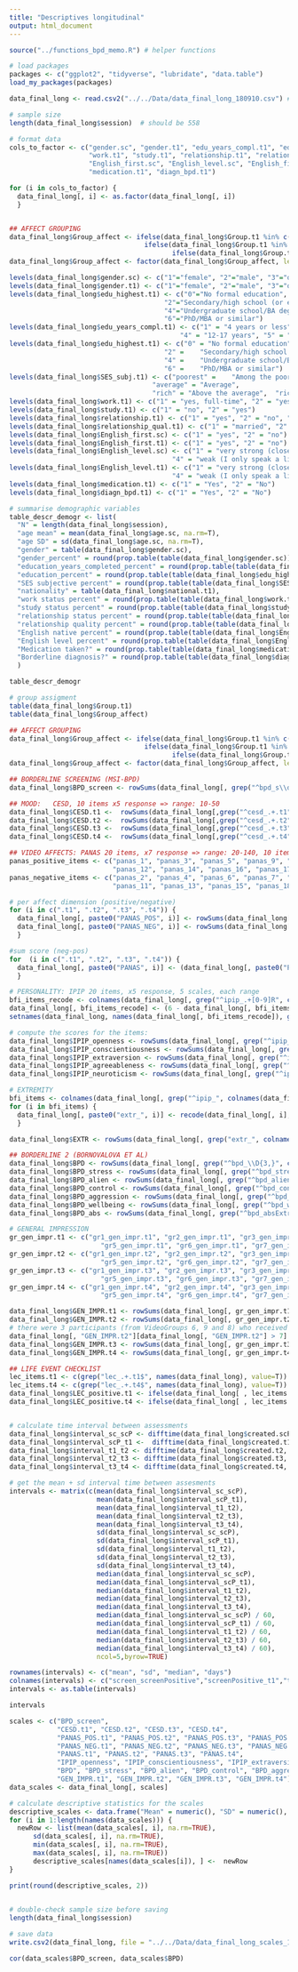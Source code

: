 ```yaml
---
title: "Descriptives longitudinal"
output: html_document
---
```



```r
source("../functions_bpd_memo.R") # helper functions

# load packages
packages <- c("ggplot2", "tidyverse", "lubridate", "data.table")
load_my_packages(packages)

```

```r
data_final_long <- read.csv2("../../Data/data_final_long_180910.csv") # all merged data, clean (attention check included)

# sample size
length(data_final_long$session)  # should be 558

# format data
cols_to_factor <- c("gender.sc", "gender.t1", "edu_years_compl.t1", "edu_highest.t1", "SES_subj.t1", "national.t1", 
                    "work.t1", "study.t1", "relationship.t1", "relationship_qual.t1", 
                    "English_first.sc", "English_level.sc", "English_first.t1", "English_level.t1", 
                    "medication.t1", "diagn_bpd.t1")

for (i in cols_to_factor) {
  data_final_long[, i] <- as.factor(data_final_long[, i]) 
  }


## AFFECT GROUPING
data_final_long$Group_affect <- ifelse(data_final_long$Group.t1 %in% c("1", "2", "3"), "positive", 
                                  ifelse(data_final_long$Group.t1 %in% c("4", "5", "6"), "neutral", 
                                         ifelse(data_final_long$Group.t1 %in% c("7", "8", "9"), "negative", NA)))
data_final_long$Group_affect <- factor(data_final_long$Group_affect, levels=c("1" = "positive", "2" = "neutral", "3"="negative"))

levels(data_final_long$gender.sc) <- c("1"="female", "2"="male", "3"="other", "4"="I don't want to tell")
levels(data_final_long$gender.t1) <- c("1"="female", "2"="male", "3"="other", "4"="I don't want to tell")
levels(data_final_long$edu_highest.t1) <- c("0"="No formal education", "1"="Primary school (or equivalent)", 
                                       "2"="Secondary/high school (or equivalent)", "3"="Vocational school (or equivalent)", 
                                       "4"="Undergraduate school/BA degree (or equivalent)", "5"="Graduate school/MA degree (or equivalent)", 
                                       "6"="PhD/MBA or similar")
levels(data_final_long$edu_years_compl.t1) <- c("1" = "4 years or less",	"2" =	"5-8 years", 	"3" =	"9-12 years", 
                                           "4" = "12-17 years", "5" = "17-20 years", "6" =	"more than 20 years")
levels(data_final_long$edu_highest.t1) <- c("0" = "No formal education", "1" =	"Primary school (or equivalent)", 
                                       "2" =	"Secondary/high school (or equivalent)", "3" =	"Vocational school (or equivalent)", 
                                       "4" =	"Undergraduate school/BA degree (or equivalent)", "5" =	"Graduate school/MA degree (or equivalent)", 
                                       "6" =	"PhD/MBA or similar")
levels(data_final_long$SES_subj.t1) <- c("poorest" =	"Among the poorest", "poorer" =	"Poor", "poor" = "Below average", 
                                    "average" = "Average", 
                                    "rich" = "Above the average",  "richer" =	"Wealthy", "richest"	= "Among the wealthiest")
levels(data_final_long$work.t1) <- c("1" = "yes, full-time", "2" = "yes, part-time", "3" = "yes, less than part time", "4" = "no")
levels(data_final_long$study.t1) <- c("1" = "no", "2" = "yes")
levels(data_final_long$relationship.t1) <- c("1" = "yes", "2" = "no", "3" = "other", "4" = "I don't want to tell")
levels(data_final_long$relationship_qual.t1) <- c("1" = "married", "2" = "living together", "3" = "not living together", "4" = "I don't want to tell")
levels(data_final_long$English_first.sc) <- c("1" = "yes", "2" = "no")
levels(data_final_long$English_first.t1) <- c("1" = "yes", "2" = "no")
levels(data_final_long$English_level.sc) <- c("1" = "very strong (close to native)", "2" = "strong (fluent)", "3" = "medium (I speak okay)", 
                                         "4" = "weak (I only speak a little)", "5" = "very weak" )
levels(data_final_long$English_level.t1) <- c("1" = "very strong (close to native)", "2" = "strong (fluent)", "3" = "medium (I speak okay)", 
                                         "4" = "weak (I only speak a little)", "5" = "very weak" )
levels(data_final_long$medication.t1) <- c("1" = "Yes", "2" = "No")
levels(data_final_long$diagn_bpd.t1) <- c("1" = "Yes", "2" = "No")

```

```r
# summarise demographic variables
table_descr_demogr <- list(
  "N" = length(data_final_long$session),
  "age mean" = mean(data_final_long$age.sc, na.rm=T), 
  "age SD" = sd(data_final_long$age.sc, na.rm=T),
  "gender" = table(data_final_long$gender.sc), 
  "gender_percent" = round(prop.table(table(data_final_long$gender.sc))*100, 2),
  "education_years_completed_percent" = round(prop.table(table(data_final_long$edu_years_compl.t1))*100, 2),
  "education_percent" = round(prop.table(table(data_final_long$edu_highest.t1))*100, 2), 
  "SES subjective percent" = round(prop.table(table(data_final_long$SES_subj.t1))*100, 2), 
  "nationality" = table(data_final_long$national.t1), 
  "work status percent" = round(prop.table(table(data_final_long$work.t1))*100, 2),
  "study status percent" = round(prop.table(table(data_final_long$study.t1))*100, 2),
  "relationship status percent" = round(prop.table(table(data_final_long$relationship.t1))*100, 2),
  "relationship quality percent" = round(prop.table(table(data_final_long$relationship_qual.t1))*100, 2),
  "English native percent" = round(prop.table(table(data_final_long$English_first.sc))*100, 2), 
  "English level percent" = round(prop.table(table(data_final_long$English_level.sc))*100, 2), 
  "Medication taken?" = round(prop.table(table(data_final_long$medication.t1))*100, 2), 
  "Borderline diagnosis?" = round(prop.table(table(data_final_long$diagn_bpd.t1))*100, 2)
  )

table_descr_demogr

# group assigment 
table(data_final_long$Group.t1)
table(data_final_long$Group_affect)


```

```r
## AFFECT GROUPING
data_final_long$Group_affect <- ifelse(data_final_long$Group.t1 %in% c("1", "2", "3"), "positive", 
                                  ifelse(data_final_long$Group.t1 %in% c("4", "5", "6"), "neutral", 
                                         ifelse(data_final_long$Group.t1 %in% c("7", "8", "9"), "negative", NA)))
data_final_long$Group_affect <- factor(data_final_long$Group_affect, levels=c("1" = "positive", "2" = "neutral", "3"="negative"))

## BORDERLINE SCREENING (MSI-BPD)
data_final_long$BPD_screen <- rowSums(data_final_long[, grep("^bpd_s\\d+", colnames(data_final_long), value=T)], na.rm=F)

## MOOD:   CESD, 10 items x5 response => range: 10-50
data_final_long$CESD.t1 <-  rowSums(data_final_long[,grep("^cesd_.+.t1", colnames(data_final_long), value=T)], na.rm=F)
data_final_long$CESD.t2 <-  rowSums(data_final_long[,grep("^cesd_.+.t2", colnames(data_final_long), value=T)], na.rm=F)
data_final_long$CESD.t3 <-  rowSums(data_final_long[,grep("^cesd_.+.t3", colnames(data_final_long), value=T)], na.rm=F)
data_final_long$CESD.t4 <-  rowSums(data_final_long[,grep("^cesd_.+.t4", colnames(data_final_long), value=T)], na.rm=F)

## VIDEO AFFECTS: PANAS 20 items, x7 response => range: 20-140, 10 items for positive, 10 items for negative affect
panas_positive_items <- c("panas_1", "panas_3", "panas_5", "panas_9", "panas_10",
                          "panas_12", "panas_14", "panas_16", "panas_17", "panas_19")
panas_negative_items <- c("panas_2", "panas_4", "panas_6", "panas_7", "panas_8",
                          "panas_11", "panas_13", "panas_15", "panas_18", "panas_20")

# per affect dimension (positive/negative)
for (i in c(".t1", ".t2", ".t3", ".t4")) {
  data_final_long[, paste0("PANAS_POS", i)] <- rowSums(data_final_long[, paste0(panas_positive_items, rep(paste0(i), 10))], na.rm = F)
  data_final_long[, paste0("PANAS_NEG", i)] <- rowSums(data_final_long[, paste0(panas_negative_items, rep(paste0(i), 10))], na.rm = F)
  }

#sum score (neg-pos)
for  (i in c(".t1", ".t2", ".t3", ".t4")) {
  data_final_long[, paste0("PANAS", i)] <- (data_final_long[, paste0("PANAS_POS", i)] - data_final_long[, paste0("PANAS_NEG", i)])
  }

# PERSONALITY: IPIP 20 items, x5 response, 5 scales, each range 
bfi_items_recode <- colnames(data_final_long[, grep("^ipip_.+[0-9]R", colnames(data_final_long), value=F)])
data_final_long[, bfi_items_recode] <- (6 - data_final_long[, bfi_items_recode])
setnames(data_final_long, names(data_final_long[, bfi_items_recode]), gsub(pattern="R", replacement="", names(data_final_long[, bfi_items_recode])))

# compute the scores for the items:
data_final_long$IPIP_openness <- rowSums(data_final_long[, grep("^ipip_agree", names(data_final_long), value=T)], na.rm=F)
data_final_long$IPIP_conscientiousness <- rowSums(data_final_long[, grep("^ipip_consc", names(data_final_long), value=T)], na.rm=F)
data_final_long$IPIP_extraversion <- rowSums(data_final_long[, grep("^ipip_extra", names(data_final_long), value=T)], na.rm=F)
data_final_long$IPIP_agreeableness <- rowSums(data_final_long[, grep("^ipip_agree", names(data_final_long), value=T)], na.rm=F)
data_final_long$IPIP_neuroticism <- rowSums(data_final_long[, grep("^ipip_neuro", names(data_final_long), value=T)], na.rm=F)

# EXTREMITY
bfi_items <- colnames(data_final_long[, grep("^ipip_", colnames(data_final_long), value=F)])
for (i in bfi_items) {
  data_final_long[, paste0("extr_", i)] <- recode(data_final_long[, i], "1" = 2, "2" = 1, "3" = 0, "4" = 1, "5" = 2)
  }

data_final_long$EXTR <- rowSums(data_final_long[, grep("extr_", colnames(data_final_long), value=T)], na.rm=F)

## BORDERLINE 2 (BORNOVALOVA ET AL)
data_final_long$BPD <- rowSums(data_final_long[, grep("^bpd_\\D{3,}", colnames(data_final_long), value=T)], na.rm=F)
data_final_long$BPD_stress <- rowSums(data_final_long[, grep("^bpd_stress+", colnames(data_final_long), value=T)], na.rm=F)
data_final_long$BPD_alien <- rowSums(data_final_long[, grep("^bpd_alien+", colnames(data_final_long), value=T)], na.rm=F)
data_final_long$BPD_control <- rowSums(data_final_long[, grep("^bpd_contr+", colnames(data_final_long), value=T)], na.rm=F)
data_final_long$BPD_aggression <- rowSums(data_final_long[, grep("^bpd_aggr+", colnames(data_final_long), value=T)], na.rm=F)
data_final_long$BPD_wellbeing <- rowSums(data_final_long[, grep("^bpd_wb+", colnames(data_final_long), value=T)], na.rm=F)
data_final_long$BPD_abs <- rowSums(data_final_long[, grep("^bpd_absExtra_+", colnames(data_final_long), value=T)], na.rm=F)

# GENERAL IMPRESSION
gr_gen_impr.t1 <- c("gr1_gen_impr.t1", "gr2_gen_impr.t1", "gr3_gen_impr.t1", "gr4_gen_impr.t1", 
                       "gr5_gen_impr.t1", "gr6_gen_impr.t1", "gr7_gen_impr.t1", "gr8_gen_impr.t1", "gr9_gen_impr.t1")
gr_gen_impr.t2 <- c("gr1_gen_impr.t2", "gr2_gen_impr.t2", "gr3_gen_impr.t2", "gr4_gen_impr.t2", 
                       "gr5_gen_impr.t2", "gr6_gen_impr.t2", "gr7_gen_impr.t2", "gr8_gen_impr.t2", "gr9_gen_impr.t2")
gr_gen_impr.t3 <- c("gr1_gen_impr.t3", "gr2_gen_impr.t3", "gr3_gen_impr.t3", "gr4_gen_impr.t3", 
                       "gr5_gen_impr.t3", "gr6_gen_impr.t3", "gr7_gen_impr.t3", "gr8_gen_impr.t3", "gr9_gen_impr.t3")
gr_gen_impr.t4 <- c("gr1_gen_impr.t4", "gr2_gen_impr.t4", "gr3_gen_impr.t4", "gr4_gen_impr.t4", 
                       "gr5_gen_impr.t4", "gr6_gen_impr.t4", "gr7_gen_impr.t4", "gr8_gen_impr.t4", "gr9_gen_impr.t4")

data_final_long$GEN_IMPR.t1 <- rowSums(data_final_long[, gr_gen_impr.t1], na.rm=T)  #given that every participant watched/rated one video only
data_final_long$GEN_IMPR.t2 <- rowSums(data_final_long[, gr_gen_impr.t2], na.rm=T)  #given that every participant watched/rated one video only
# there were 3 participants (from VideoGroups 6, 9 and 8) who received all general impression items by a technical mistake. This data should be handled as missing. 
data_final_long[, "GEN_IMPR.t2"][data_final_long[, "GEN_IMPR.t2"] > 7] <- NA 
data_final_long$GEN_IMPR.t3 <- rowSums(data_final_long[, gr_gen_impr.t3], na.rm=T)  #given that every participant watched/rated one video only
data_final_long$GEN_IMPR.t4 <- rowSums(data_final_long[, gr_gen_impr.t4], na.rm=T)  #given that every participant watched/rated one video only

## LIFE EVENT CHECKLIST
lec_items.t1 <- c(grep("lec_.+.t1$", names(data_final_long), value=T))
lec_items.t4 <- c(grep("lec_.+.t4$", names(data_final_long), value=T))
data_final_long$LEC_positive.t1 <- ifelse(data_final_long[ , lec_items.t1] == "1" | data_final_long[ , lec_items.t1] == "2", T, F)
data_final_long$LEC_positive.t4 <- ifelse(data_final_long[ , lec_items.t4] == "1" | data_final_long[ , lec_items.t4] == "2", T, F)



```


```r
# calculate time interval between assessments
data_final_long$interval_sc_scP <- difftime(data_final_long$created.scP, data_final_long$created.sc, units='mins')
data_final_long$interval_scP_t1 <-  difftime(data_final_long$created.t1, data_final_long$created.scP, units='mins')
data_final_long$interval_t1_t2 <- difftime(data_final_long$created.t2, data_final_long$created.t1, units='mins')
data_final_long$interval_t2_t3 <- difftime(data_final_long$created.t3, data_final_long$created.t2, units='mins')
data_final_long$interval_t3_t4 <- difftime(data_final_long$created.t4, data_final_long$created.t3, units='mins')

# get the mean + sd interval time between assesments
intervals <- matrix(c(mean(data_final_long$interval_sc_scP),
                      mean(data_final_long$interval_scP_t1),
                      mean(data_final_long$interval_t1_t2),
                      mean(data_final_long$interval_t2_t3),
                      mean(data_final_long$interval_t3_t4), 
                      sd(data_final_long$interval_sc_scP),
                      sd(data_final_long$interval_scP_t1),
                      sd(data_final_long$interval_t1_t2),
                      sd(data_final_long$interval_t2_t3),
                      sd(data_final_long$interval_t3_t4), 
                      median(data_final_long$interval_sc_scP),
                      median(data_final_long$interval_scP_t1),
                      median(data_final_long$interval_t1_t2),
                      median(data_final_long$interval_t2_t3),
                      median(data_final_long$interval_t3_t4), 
                      median(data_final_long$interval_sc_scP) / 60, 
                      median(data_final_long$interval_scP_t1) / 60, 
                      median(data_final_long$interval_t1_t2) / 60, 
                      median(data_final_long$interval_t2_t3) / 60, 
                      median(data_final_long$interval_t3_t4) / 60),
                      ncol=5,byrow=TRUE)

rownames(intervals) <- c("mean", "sd", "median", "days")
colnames(intervals) <- c("screen_screenPositive","screenPositive_t1","t1_t2", "t2_t3", "t3_t4")
intervals <- as.table(intervals)

intervals
```



```r
scales <- c("BPD_screen", 
            "CESD.t1", "CESD.t2", "CESD.t3", "CESD.t4", 
            "PANAS_POS.t1", "PANAS_POS.t2", "PANAS_POS.t3", "PANAS_POS.t4", 
            "PANAS_NEG.t1", "PANAS_NEG.t2", "PANAS_NEG.t3", "PANAS_NEG.t4",
            "PANAS.t1", "PANAS.t2", "PANAS.t3", "PANAS.t4",
            "IPIP_openness", "IPIP_conscientiousness", "IPIP_extraversion", "IPIP_agreeableness", "IPIP_neuroticism", 
            "BPD", "BPD_stress", "BPD_alien", "BPD_control", "BPD_aggression", "BPD_abs", 
            "GEN_IMPR.t1", "GEN_IMPR.t2", "GEN_IMPR.t3", "GEN_IMPR.t4")
data_scales <- data_final_long[, scales]    

# calculate descriptive statistics for the scales
descriptive_scales <- data.frame("Mean" = numeric(), "SD" = numeric(), "min" = numeric(), "max" = numeric())
for (i in 1:length(names(data_scales))) {
  newRow <- list(mean(data_scales[, i], na.rm=TRUE),
      sd(data_scales[, i], na.rm=TRUE),
      min(data_scales[, i], na.rm=TRUE),
      max(data_scales[, i], na.rm=TRUE))
      descriptive_scales[names(data_scales[i]), ] <-  newRow
}

print(round(descriptive_scales, 2))
  
```

```r
# double-check sample size before saving
length(data_final_long$session)

# save data
write.csv2(data_final_long, file = "../../Data/data_final_long_scales_181121.csv")

```

```r
cor(data_scales$BPD_screen, data_scales$BPD)

```





